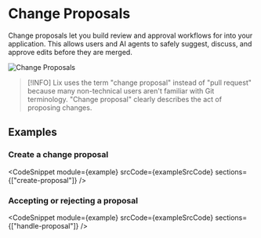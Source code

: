 
# Change Proposals

Change proposals let you build review and approval workflows for into your application. This allows users and AI agents to safely suggest, discuss, and approve edits before they are merged.

![Change Proposals](/change-proposal.svg)

> [!INFO]
> Lix uses the term "change proposal" instead of "pull request" because many non-technical users aren't familiar with Git terminology. "Change proposal" clearly describes the act of proposing changes.

## Examples

### Create a change proposal

<CodeSnippet
  module={example}
  srcCode={exampleSrcCode}
  sections={["create-proposal"]}
/>

### Accepting or rejecting a proposal

<CodeSnippet
  module={example}
  srcCode={exampleSrcCode}
  sections={["handle-proposal"]}
/>

